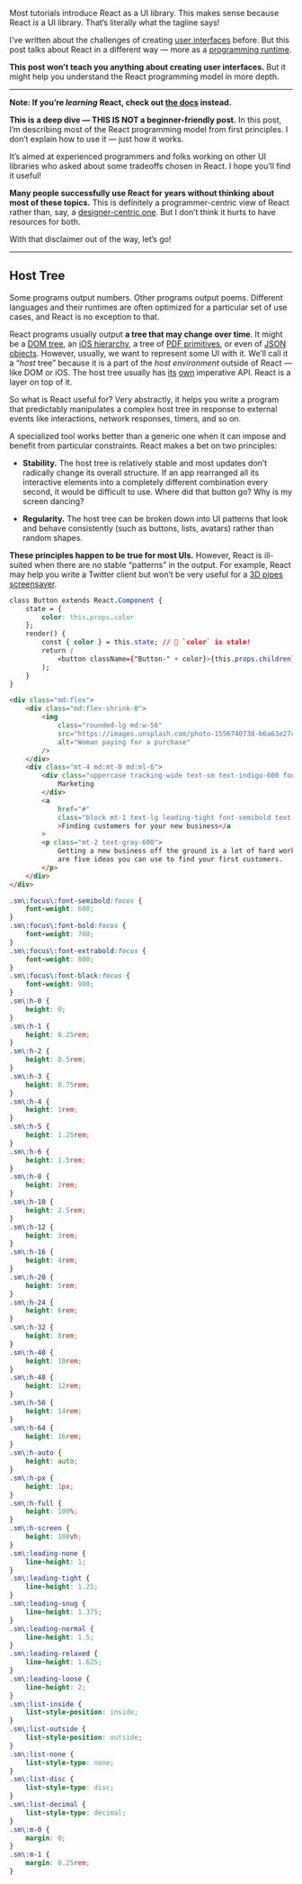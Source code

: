 
Most tutorials introduce React as a UI library. This makes sense because React _is_ a UI library. That’s literally what the tagline says!

I’ve written about the challenges of creating [user interfaces](/the-elements-of-ui-engineering/) before. But this post talks about React in a different way — more as a [programming runtime](https://en.wikipedia.org/wiki/Runtime_system).

**This post won’t teach you anything about creating user interfaces.** But it might help you understand the React programming model in more depth.

---

**Note: If you’re _learning_ React, check out [the docs](https://reactjs.org/docs/getting-started.html#learn-react) instead.**

**This is a deep dive — THIS IS NOT a beginner-friendly post.** In this post, I’m describing most of the React programming model from first principles. I don’t explain how to use it — just how it works.

It’s aimed at experienced programmers and folks working on other UI libraries who asked about some tradeoffs chosen in React. I hope you’ll find it useful!

**Many people successfully use React for years without thinking about most of these topics.** This is definitely a programmer-centric view of React rather than, say, a [designer-centric one](http://mrmrs.cc/writing/2016/04/21/developing-ui/). But I don’t think it hurts to have resources for both.

With that disclaimer out of the way, let’s go!

---

## Host Tree

Some programs output numbers. Other programs output poems. Different languages and their runtimes are often optimized for a particular set of use cases, and React is no exception to that.

React programs usually output **a tree that may change over time**. It might be a [DOM tree](https://www.npmjs.com/package/react-dom), an [iOS hierarchy](https://developer.apple.com/library/archive/documentation/General/Conceptual/Devpedia-CocoaApp/View%20Hierarchy.html), a tree of [PDF primitives](https://react-pdf.org/), or even of [JSON objects](https://reactjs.org/docs/test-renderer.html). However, usually, we want to represent some UI with it. We’ll call it a “_host_ tree” because it is a part of the _host environment_ outside of React — like DOM or iOS. The host tree usually has [its](https://developer.mozilla.org/en-US/docs/Web/API/Node/appendChild) [own](https://developer.apple.com/documentation/uikit/uiview/1622616-addsubview) imperative API. React is a layer on top of it.

So what is React useful for? Very abstractly, it helps you write a program that predictably manipulates a complex host tree in response to external events like interactions, network responses, timers, and so on.

A specialized tool works better than a generic one when it can impose and benefit from particular constraints. React makes a bet on two principles:

-   **Stability.** The host tree is relatively stable and most updates don’t radically change its overall structure. If an app rearranged all its interactive elements into a completely different combination every second, it would be difficult to use. Where did that button go? Why is my screen dancing?

-   **Regularity.** The host tree can be broken down into UI patterns that look and behave consistently (such as buttons, lists, avatars) rather than random shapes.

**These principles happen to be true for most UIs.** However, React is ill-suited when there are no stable “patterns” in the output. For example, React may help you write a Twitter client but won’t be very useful for a [3D pipes screensaver](https://www.youtube.com/watch?v=Uzx9ArZ7MUU).

```css
class Button extends React.Component {
	state = {
		color: this.props.color
	};
	render() {
		const { color } = this.state; // 🔴 `color` is stale!
		return (
			<button className={"Button-" + color}>{this.props.children}</button>
		);
	}
}
```

```html
<div class="md:flex">
	<div class="md:flex-shrink-0">
		<img
			class="rounded-lg md:w-56"
			src="https://images.unsplash.com/photo-1556740738-b6a63e27c4df?ixlib=rb-1.2.1&ixid=eyJhcHBfaWQiOjEyMDd9&auto=format&fit=crop&w=448&q=80"
			alt="Woman paying for a purchase"
		/>
	</div>
	<div class="mt-4 md:mt-0 md:ml-6">
		<div class="uppercase tracking-wide text-sm text-indigo-600 font-bold">
			Marketing
		</div>
		<a
			href="#"
			class="block mt-1 text-lg leading-tight font-semibold text-gray-900 hover:underline"
			>Finding customers for your new business</a
		>
		<p class="mt-2 text-gray-600">
			Getting a new business off the ground is a lot of hard work. Here
			are five ideas you can use to find your first customers.
		</p>
	</div>
</div>
```

```css
.sm\:focus\:font-semibold:focus {
	font-weight: 600;
}
.sm\:focus\:font-bold:focus {
	font-weight: 700;
}
.sm\:focus\:font-extrabold:focus {
	font-weight: 800;
}
.sm\:focus\:font-black:focus {
	font-weight: 900;
}
.sm\:h-0 {
	height: 0;
}
.sm\:h-1 {
	height: 0.25rem;
}
.sm\:h-2 {
	height: 0.5rem;
}
.sm\:h-3 {
	height: 0.75rem;
}
.sm\:h-4 {
	height: 1rem;
}
.sm\:h-5 {
	height: 1.25rem;
}
.sm\:h-6 {
	height: 1.5rem;
}
.sm\:h-8 {
	height: 2rem;
}
.sm\:h-10 {
	height: 2.5rem;
}
.sm\:h-12 {
	height: 3rem;
}
.sm\:h-16 {
	height: 4rem;
}
.sm\:h-20 {
	height: 5rem;
}
.sm\:h-24 {
	height: 6rem;
}
.sm\:h-32 {
	height: 8rem;
}
.sm\:h-40 {
	height: 10rem;
}
.sm\:h-48 {
	height: 12rem;
}
.sm\:h-56 {
	height: 14rem;
}
.sm\:h-64 {
	height: 16rem;
}
.sm\:h-auto {
	height: auto;
}
.sm\:h-px {
	height: 1px;
}
.sm\:h-full {
	height: 100%;
}
.sm\:h-screen {
	height: 100vh;
}
.sm\:leading-none {
	line-height: 1;
}
.sm\:leading-tight {
	line-height: 1.25;
}
.sm\:leading-snug {
	line-height: 1.375;
}
.sm\:leading-normal {
	line-height: 1.5;
}
.sm\:leading-relaxed {
	line-height: 1.625;
}
.sm\:leading-loose {
	line-height: 2;
}
.sm\:list-inside {
	list-style-position: inside;
}
.sm\:list-outside {
	list-style-position: outside;
}
.sm\:list-none {
	list-style-type: none;
}
.sm\:list-disc {
	list-style-type: disc;
}
.sm\:list-decimal {
	list-style-type: decimal;
}
.sm\:m-0 {
	margin: 0;
}
.sm\:m-1 {
	margin: 0.25rem;
}
```

